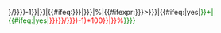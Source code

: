 <includeonly>{{nk|{{#ifeq:{{{sort|yes}}}|yes|{{#expr:({{{new|{{{2|}}}}}}/{{{old|{{{1|}}}}}})-1}}|}}|{{#ifeq:{{{old|{{{1|}}}}}}|{{{new|{{{2|}}}}}}|{{rnd|0|{{{dec|2}}}}}%|{{#ifexpr:{{{new|{{{2|}}}}}}>{{{old|{{{1|}}}}}}|{{#ifeq:{{{color|yes}}}|yes|<span style="color:green">}}+|{{#ifeq:{{{color|yes}}}|yes|<span style="color:red">}}}}{{rnd|{{#expr:(({{{new|{{{2|}}}}}}/{{{old|{{{1|}}}}}})-1)*100}}|{{{dec|2}}}}}%</span>}}}}</includeonly><noinclude>{{documentation}}</noinclude>
